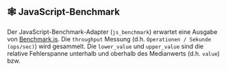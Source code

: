## 🕸 JavaScript-Benchmark

Der JavaScript-Benchmark-Adapter (`js_benchmark`) erwartet eine Ausgabe von [Benchmark.js](https://github.com/bestiejs/benchmark.js).
Die `throughput` Messung (d.h. `Operationen / Sekunde (ops/sec)`) wird gesammelt.
Die `lower_value` und `upper_value` sind die relative Fehlerspanne unterhalb und oberhalb des Medianwerts (d.h. `value`) bzw.